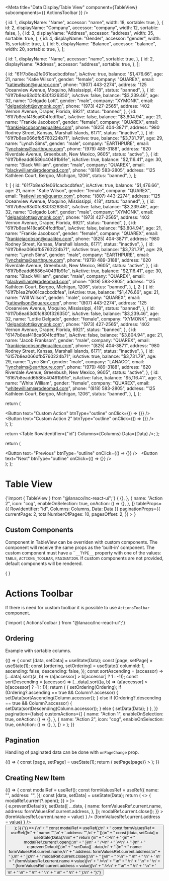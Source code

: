 
<Meta
  title="Data Display/Table View"
  component={TableView}
  subcomponents={{ ActionsToolbar }}
/>

  {
    id: 1,
    displayName: "Name",
    accessor: "name",
    width: 18,
    sortable: true,
  },
  {
    id: 2,
    displayName: "Company",
    accessor: "company",
    width: 12,
    sortable: false,
  },
  {
    id: 3,
    displayName: "Address",
    accessor: "address",
    width: 35,
    sortable: true,
  },
  {
    id: 4,
    displayName: "Gender",
    accessor: "gender",
    width: 15,
    sortable: true,
  },
  {
    id: 5,
    displayName: "Balance",
    accessor: "balance",
    width: 20,
    sortable: true,
  },
];

  {
    id: 1,
    displayName: "Name",
    accessor: "name",
    sortable: true,
  },
  {
    id: 2,
    displayName: "Address",
    accessor: "address",
    sortable: true,
  },
];

  {
    id: "61f7b8ea2fe061cacbcdbfea",
    isActive: true,
    balance: "$1,476.66",
    age: 21,
    name: "Katie Wilson",
    gender: "female",
    company: "QUAREX",
    email: "katiewilson@quarex.com",
    phone: "(807) 443-2274",
    address: "125 Oceanview Avenue, Moquino, Mississippi, 418",
    status: "banned",
  },
  {
    id: "61f7b8ea63d0fc830f326350",
    isActive: false,
    balance: "$3,239.46",
    age: 32,
    name: "Delgado Lott",
    gender: "male",
    company: "XYMONK",
    email: "delgadolott@xymonk.com",
    phone: "(973) 427-2565",
    address: "402 Vernon Avenue, Draper, Florida, 6921",
    status: "banned",
  },
  {
    id: "61f7b8eaf418ca604fcdffba",
    isActive: false,
    balance: "$3,804.94",
    age: 21,
    name: "Frankie Jacobson",
    gender: "female",
    company: "QUAREX",
    email: "frankiejacobson@qualitex.com",
    phone: "(825) 404-3871",
    address: "980 Rodney Street, Kansas, Marshall Islands, 6171",
    status: "inactive",
  },
  {
    id: "61f7b8ea066dfb5760224b71",
    isActive: true,
    balance: "$3,731.79",
    age: 29,
    name: "Lynch Sims",
    gender: "male",
    company: "EARTHPURE",
    email: "lynchsims@earthpure.com",
    phone: "(979) 489-3188",
    address: "620 Riverdale Avenue, Greenbush, New Mexico, 9605",
    status: "active",
  },
  {
    id: "61f7b8eadd6586c40491b91e",
    isActive: true,
    balance: "$2,116.41",
    age: 30,
    name: "Black William",
    gender: "male",
    company: "QUAREX",
    email: "blackwilliam@rodeomad.com",
    phone: "(818) 583-2805",
    address: "125 Kathleen Court, Bergoo, Michigan, 1206",
    status: "banned",
  },
];

  1: [
    {
      id: "61f7b8ea2fe061cacbcdbfea",
      isActive: true,
      balance: "$1,476.66",
      age: 21,
      name: "Katie Wilson",
      gender: "female",
      company: "QUAREX",
      email: "katiewilson@quarex.com",
      phone: "(807) 443-2274",
      address: "125 Oceanview Avenue, Moquino, Mississippi, 418",
      status: "banned",
    },
    {
      id: "61f7b8ea63d0fc830f326350",
      isActive: false,
      balance: "$3,239.46",
      age: 32,
      name: "Delgado Lott",
      gender: "male",
      company: "XYMONK",
      email: "delgadolott@xymonk.com",
      phone: "(973) 427-2565",
      address: "402 Vernon Avenue, Draper, Florida, 6921",
      status: "banned",
    },
    {
      id: "61f7b8eaf418ca604fcdffba",
      isActive: false,
      balance: "$3,804.94",
      age: 21,
      name: "Frankie Jacobson",
      gender: "female",
      company: "QUAREX",
      email: "frankiejacobson@qualitex.com",
      phone: "(825) 404-3871",
      address: "980 Rodney Street, Kansas, Marshall Islands, 6171",
      status: "inactive",
    },
    {
      id: "61f7b8ea066dfb5760224b71",
      isActive: true,
      balance: "$3,731.79",
      age: 29,
      name: "Lynch Sims",
      gender: "male",
      company: "EARTHPURE",
      email: "lynchsims@earthpure.com",
      phone: "(979) 489-3188",
      address: "620 Riverdale Avenue, Greenbush, New Mexico, 9605",
      status: "active",
    },
    {
      id: "61f7b8eadd6586c40491b91e",
      isActive: true,
      balance: "$2,116.41",
      age: 30,
      name: "Black William",
      gender: "male",
      company: "QUAREX",
      email: "blackwilliam@rodeomad.com",
      phone: "(818) 583-2805",
      address: "125 Kathleen Court, Bergoo, Michigan, 1206",
      status: "banned",
    },
  ],
  2: [
    {
      id: "61f7b1ea2fe061cacbcdbfea",
      isActive: true,
      balance: "$1,476.66",
      age: 21,
      name: "Will Wilson",
      gender: "male",
      company: "QUAREX",
      email: "katiewilson@quarex.com",
      phone: "(807) 443-2274",
      address: "125 Oceanview Avenue, Moquino, Mississippi, 418",
      status: "banned",
    },
    {
      id: "6117b8ea63d0fc830f326350",
      isActive: false,
      balance: "$3,239.46",
      age: 32,
      name: "Lottie Delgado",
      gender: "female",
      company: "XYMONK",
      email: "delgadolott@xymonk.com",
      phone: "(973) 427-2565",
      address: "402 Vernon Avenue, Draper, Florida, 6921",
      status: "banned",
    },
    {
      id: "6147b8eaf418ca604fcdffba",
      isActive: false,
      balance: "$3,804.94",
      age: 21,
      name: "Jacob Frankson",
      gender: "male",
      company: "QUAREX",
      email: "frankiejacobson@qualitex.com",
      phone: "(825) 404-3871",
      address: "980 Rodney Street, Kansas, Marshall Islands, 6171",
      status: "inactive",
    },
    {
      id: "6157b8ea066dfb5760224b71",
      isActive: true,
      balance: "$3,731.79",
      age: 29,
      name: "Lync Sim",
      gender: "male",
      company: "LANACO",
      email: "lynchsims@earthpure.com",
      phone: "(979) 489-3188",
      address: "620 Riverdale Avenue, Greenbush, New Mexico, 9605",
      status: "active",
    },
    {
      id: "6167b8eadd6586c40491b91e",
      isActive: false,
      balance: "$5,116.41",
      age: 3,
      name: "White William",
      gender: "female",
      company: "QUAREX",
      email: "whitewilliam@rodeomad.com",
      phone: "(818) 583-2805",
      address: "125 Kathleen Court, Bergoo, Michigan, 1206",
      status: "banned",
    },
  ],
};

  return (
    <div className={props?.className}>
      <Button text="Custom Action" btnType="outline" onClick={() => {}} />
      &nbsp;
      <Button text="Custom Action 2" btnType="outline" onClick={() => {}} />
    </div>
  );
};

  return <Table RowIdentifier={"id"} Columns={Columns} Data={Data} />;
};

  return (
    <div className={props?.className}>
      <Button text="Previous" btnType="outline" onClick={() => {}} />
      &nbsp;
      <Button text="Next" btnType="outline" onClick={() => {}} />
    </div>
  );
};

# Table View

<SyntaxHighlighter language="jsx" style={nord}>
  {'import { TableView } from "@lanaco/lnc-react-ui";'}
</SyntaxHighlighter>

<Canvas>
  <Story name="Default" args={{}}>
    {
      <TableView
        customActions={[
          {
            name: "Action 1",
            enableOnSelection: true,
            onAction: () => {},
          },
          {
            name: "Action 2",
            icon: "cog",
            enableOnSelection: true,
            onAction: () => {},
          },
        ]}
        tableProps={{ RowIdentifier: "id", Columns: Columns, Data: Data }}
        paginationProps={{
          currentPage: 2,
          totalNumberOfPages: 10,
          pagesOffset: 2,
        }}
      ></TableView>
    }
  </Story>
</Canvas>

<br />

<ArgsTable story="Default" />

## Custom Components

Component in TableView can be overriden with custom components. The component will receive the same props as the 'built-in' component.
The custom component must have a ¨`__TYPE__` property with one of the values: `TABLE`, `ACTIONS_TOOLBAR`, `PAGINATION`.
If custom components are not provided, default components will be rendered.

<Canvas>
  <Story name="Custom Components" args={{}}>
    {
      <TableView>
        <CustomToolbar __TYPE__="ACTIONS_TOOLBAR" />
        <CustomTable __TYPE__="TABLE" />
        <CustomPagination __TYPE__="PAGINATION" />
      </TableView>
    }
  </Story>
</Canvas>

# Actions Toolbar

If there is need for custom toolbar it is possible to use `ActionsToolbar` component.

<SyntaxHighlighter language="jsx" style={nord}>
  {'import { ActionsToolbar } from "@lanaco/lnc-react-ui";'}
</SyntaxHighlighter>

<br />

## Ordering

Example with sortable columns.

<Canvas>
  <Story name="Ordering" args={{}}>
    {() => {
      const [data, setData] = useState(Data);
      const [page, setPage] = useState(1);
      const [ordering, setOrdering] = useState({
        columnId: 1,
        ascending: false,
        descending: false,
      });
      const sortAscending = (accessor) =>
        [...data].sort((a, b) => (a[accessor] > b[accessor] ? 1 : -1));
      const sortDescending = (accessor) =>
        [...data].sort((a, b) => (a[accessor] > b[accessor] ? -1 : 1));
      return (
        <TableView
          tableProps={{
            RowIdentifier: "id",
            Columns: Columns,
            Data: data,
            EnableOrdering: true,
            Ordering: ordering,
            onColumnClick: (e, Column, Ordering) => {
              setOrdering(Ordering);
              if (Ordering?.ascending == true && Column?.accessor) {
                setData(sortAscending(Column.accessor));
              } else if (Ordering?.descending == true && Column?.accessor) {
                setData(sortDescending(Column.accessor));
              } else {
                setData(Data);
              }
            },
          }}
          pagination={false}
          customActions={[
            {
              name: "Action 1",
              enableOnSelection: true,
              onAction: () => {},
            },
            {
              name: "Action 2",
              icon: "cog",
              enableOnSelection: true,
              onAction: () => {},
            },
          ]}
        ></TableView>
      );
    }}
  </Story>
</Canvas>

<br />

## Pagination

Handling of paginated data can be done with `onPageChange` prop.

<Canvas>
  <Story name="Pagination" args={{}}>
    {() => {
      const [page, setPage] = useState(1);
      return (
        <TableView
          tableProps={{
            RowIdentifier: "id",
            Columns: Columns,
            Data: PagedData[page],
          }}
          paginationProps={{
            currentPage: 1,
            totalNumberOfPages: 2,
            pagesOffset: 1,
          }}
          onPageChange={(page) => setPage(page)}
        ></TableView>
      );
    }}
  </Story>
</Canvas>

<br />

## Creating New Item

<Story name="Creating New Item" args={{}}>
  {() => {
    const modalRef = useRef();
    const formValuesRef = useRef({
      name: "",
      address: "",
    });
    const [data, setData] = useState(Data);
    return (
      <>
        <TableView
          tableProps={{
            RowIdentifier: "id",
            Columns: Cols,
            Data: data,
            EnableSelection: false,
          }}
          pagination={false}
          onCreate={() => {
            modalRef.current?.open();
          }}
        ></TableView>
        <Modal ref={modalRef} header={<div></div>}>
          <form
            onSubmit={(e) => {
              e.preventDefault();
              setData([
                ...data,
                {
                  name: formValuesRef.current.name,
                  address: formValuesRef.current.address,
                },
              ]);
              modalRef.current.close();
            }}
          >
            <FlexGrid spacing={10}>
              <FlexGridItem col={6}>
                <FormField label="Name">
                  <TextInput
                    name="Name"
                    onChange={(e, value) =>
                      (formValuesRef.current.name = value)
                    }
                  />
                </FormField>
              </FlexGridItem>
              <FlexGridItem col={6}>
                <FormField label="Address">
                  <TextInput
                    name="Address"
                    onChange={(e, value) =>
                      (formValuesRef.current.address = value)
                    }
                  />
                </FormField>
              </FlexGridItem>
              <FlexGridItem col={6}>
                <Button text="Save" />
              </FlexGridItem>
            </FlexGrid>
          </form>
        </Modal>
      </>
    );
  }}
</Story>

<SyntaxHighlighter language="jsx" style={nord}>
  {"() => {\n" +
    " const modalRef = useRef();\n" +
    " const formValuesRef = useRef({\n" +
    '   name: "",\n' +
    '   address: "",\n' +
    " });\n" +
    " const [data, setData] = useState(Data);\n\n" +
    " return (\n" +
    "   <>\n" +
    "     <TableView\n" +
    "       tableProps={{\n" +
    '         RowIdentifier: "id",\n' +
    "         Columns: Cols,\n" +
    "         Data: data,\n" +
    "       }}\n" +
    "       pagination={false}\n" +
    "       onCreate={() => {\n" +
    "         modalRef.current?.open();\n" +
    "       }}\n" +
    "     />\n" +
    "     <Modal ref={modalRef} header={<div></div>}>\n" +
    "       <form\n" +
    "         onSubmit={(e) => {\n" +
    "           e.preventDefault();\n" +
    "           setData([...data,\n" +
    "             {\n" +
    "               name: formValuesRef.current.name,\n" +
    "               address: formValuesRef.current.address,\n" +
    "             },\n" +
    "           ]);\n" +
    "           modalRef.current.close();\n" +
    "         }}\n" +
    "       >\n" +
    "       <FlexGrid spacing={10}>\n" +
    "         <FlexGridItem col={6}>\n" +
    '           <FormField label="Name">\n' +
    "             <TextInput\n" +
    '               name="Name"\n' +
    "               onChange={(e, value) => (formValuesRef.current.name = value)}\n" +
    "             />\n" +
    "           </FormField>\n" +
    "         </FlexGridItem>\n" +
    "         <FlexGridItem col={6}>\n" +
    '           <FormField label="Address">\n' +
    "             <TextInput\n" +
    '               name="Address"\n' +
    "               onChange={(e, value) => (formValuesRef.current.address = value)}\n" +
    "             />\n" +
    "           </FormField>\n" +
    "         </FlexGridItem>\n" +
    "         <FlexGridItem col={6}>\n" +
    '           <Button text="Save" />\n' +
    "         </FlexGridItem>\n" +
    "       </FlexGrid>\n" +
    "     </form>\n" +
    "    </Modal>\n" +
    "  </>\n" +
    " );\n" +
    "};"}
</SyntaxHighlighter>
